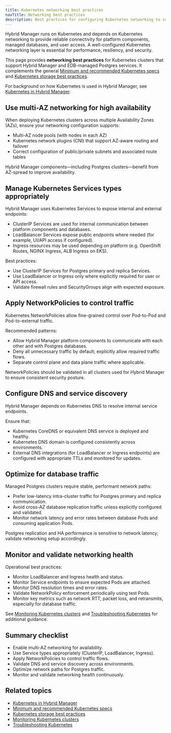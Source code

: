 ```yaml
---
title: Kubernetes networking best practices
navTitle: Networking best practices
description: Best practices for configuring Kubernetes networking to support Hybrid Manager and EDB-managed Postgres databases.
---
```


Hybrid Manager runs on Kubernetes and depends on Kubernetes networking to provide reliable connectivity for platform components, managed databases, and user access.
A well-configured Kubernetes networking layer is essential for performance, resiliency, and security.

This page provides **networking best practices** for Kubernetes clusters that support Hybrid Manager and EDB-managed Postgres services. It complements the general [Minimum and recommended Kubernetes specs](./minimum-recommended-k8s-specs) and [Kubernetes storage best practices](./k8s-storage-best-practices).

For background on how Kubernetes is used in Hybrid Manager, see [Kubernetes in Hybrid Manager](../k8-in-hybrid-manager).

## Use multi-AZ networking for high availability

When deploying Kubernetes clusters across multiple Availability Zones (AZs), ensure your networking configuration supports:

- Multi-AZ node pools (with nodes in each AZ)
- Kubernetes network plugins (CNI) that support AZ-aware routing and failover
- Correct configuration of public/private subnets and associated route tables

Hybrid Manager components—including Postgres clusters—benefit from AZ-spread to improve availability.

## Manage Kubernetes Services types appropriately

Hybrid Manager uses Kubernetes Services to expose internal and external endpoints:

- ClusterIP Services are used for internal communication between platform components and databases.
- LoadBalancer Services expose public endpoints where needed (for example, UI/API access if configured).
- Ingress resources may be used depending on platform (e.g. OpenShift Routes, NGINX Ingress, ALB Ingress on EKS).

Best practices:

- Use ClusterIP Services for Postgres primary and replica Services.
- Use LoadBalancer or Ingress only where explicitly required for user or API access.
- Validate firewall rules and SecurityGroups align with expected exposure.

## Apply NetworkPolicies to control traffic

Kubernetes NetworkPolicies allow fine-grained control over Pod-to-Pod and Pod-to-external traffic.

Recommended patterns:

- Allow Hybrid Manager platform components to communicate with each other and with Postgres databases.
- Deny all unnecessary traffic by default; explicitly allow required traffic flows.
- Separate control plane and data plane traffic where applicable.

NetworkPolicies should be validated in all clusters used for Hybrid Manager to ensure consistent security posture.

## Configure DNS and service discovery

Hybrid Manager depends on Kubernetes DNS to resolve internal service endpoints.

Ensure that:

- Kubernetes CoreDNS or equivalent DNS service is deployed and healthy.
- Kubernetes DNS domain is configured consistently across environments.
- External DNS integrations (for LoadBalancer or Ingress endpoints) are configured with appropriate TTLs and monitored for updates.

## Optimize for database traffic

Managed Postgres clusters require stable, performant network paths:

- Prefer low-latency intra-cluster traffic for Postgres primary and replica communication.
- Avoid cross-AZ database replication traffic unless explicitly configured and validated.
- Monitor network latency and error rates between database Pods and consuming application Pods.

Postgres replication and HA performance is sensitive to network latency; validate networking setup accordingly.

## Monitor and validate networking health

Operational best practices:

- Monitor LoadBalancer and Ingress health and status.
- Monitor Service endpoints to ensure expected Pods are attached.
- Monitor DNS resolution times and error rates.
- Validate NetworkPolicy enforcement periodically using test Pods.
- Monitor key metrics such as network RTT, packet loss, and retransmits, especially for database traffic.

See [Monitoring Kubernetes clusters](/edb-postgres-ai/portal/kubernetes/learn/how-to/monitor-kubernetes-cluster) and [Troubleshooting Kubernetes](/edb-postgres-ai/portal/kubernetes/learn/how-to/troubleshooting-on-kubernetes) for additional guidance.

## Summary checklist

- Enable multi-AZ networking for availability.
- Use Service types appropriately (ClusterIP, LoadBalancer, Ingress).
- Apply NetworkPolicies to control traffic flows.
- Validate DNS and service discovery across environments.
- Optimize network paths for Postgres traffic.
- Monitor and validate networking health continuously.

## Related topics

- [Kubernetes in Hybrid Manager](../k8-in-hybrid-manager)
- [Minimum and recommended Kubernetes specs](./minimum-recommended-k8s-specs)
- [Kubernetes storage best practices](./k8s-storage-best-practices)
- [Monitoring Kubernetes clusters](/edb-postgres-ai/portal/kubernetes/learn/how-to/monitor-kubernetes-cluster)
- [Troubleshooting Kubernetes](/edb-postgres-ai/portal/kubernetes/learn/how-to/troubleshooting-on-kubernetes)
